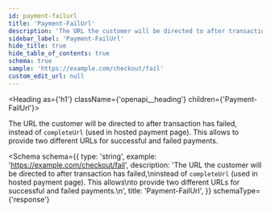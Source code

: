 ```yaml
---
id: payment-failurl
title: 'Payment-FailUrl'
description: 'The URL the customer will be directed to after transaction has failed,'
sidebar_label: 'Payment-FailUrl'
hide_title: true
hide_table_of_contents: true
schema: true
sample: 'https://example.com/checkout/fail'
custom_edit_url: null
---
```



<Heading as={'h1'} className={'openapi__heading'} children={'Payment-FailUrl'}></Heading>

The URL the customer will be directed to after transaction has failed,
instead of `completeUrl` (used in hosted payment page). This allows
to provide two different URLs for successful and failed payments.

<Schema
  schema={{
    type: 'string',
    example: 'https://example.com/checkout/fail',
    description:
      'The URL the customer will be directed to after transaction has failed,\ninstead of `completeUrl` (used in hosted payment page). This allows\nto provide two different URLs for successful and failed payments.\n',
    title: 'Payment-FailUrl',
  }}
  schemaType={'response'}
></Schema>
